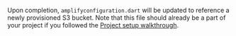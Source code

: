 Upon completion, `amplifyconfiguration.dart` will be updated to reference a newly provisioned S3 bucket.  Note that this file should already be a part of your project if you followed the [Project setup walkthrough](/lib-v1/project-setup/create-application).
